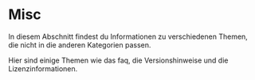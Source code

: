 
# Misc

In diesem Abschnitt findest du Informationen zu verschiedenen Themen, die nicht in die anderen Kategorien passen.

Hier sind einige Themen wie das faq, die Versionshinweise und die Lizenzinformationen.

<DocCardList items={useCurrentSidebarCategory().items} />
